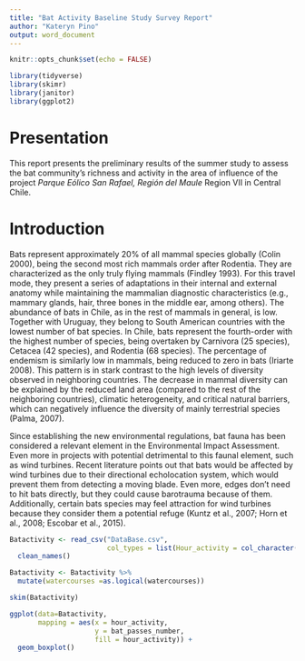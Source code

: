 ```yaml
---
title: "Bat Activity Baseline Study Survey Report"
author: "Kateryn Pino"
output: word_document
---
```


```r
knitr::opts_chunk$set(echo = FALSE)
```

```r

library(tidyverse)
library(skimr)
library(janitor)
library(ggplot2)

```


# Presentation

This report presents the preliminary results of the summer study to assess the bat community's richness and activity in the area of influence of the project *Parque Eólico San Rafael, Región del Maule* Region VII in Central Chile.


# Introduction

Bats represent approximately 20% of all mammal species globally (Colin 2000), being the second most rich mammals order after Rodentia. They are characterized as the only truly flying mammals (Findley 1993). For this travel mode, they present a series of adaptations in their internal and external anatomy while maintaining the mammalian diagnostic characteristics (e.g., mammary glands, hair, three bones in the middle ear, among others). The abundance of bats in Chile, as in the rest of mammals in general, is low. Together with Uruguay, they belong to South American countries with the lowest number of bat species. In Chile, bats represent the fourth-order with the highest number of species, being overtaken by Carnivora (25 species), Cetacea (42 species), and Rodentia (68 species).  The percentage of endemism is similarly low in mammals, being reduced to zero in bats (Iriarte 2008). This pattern is in stark contrast to the high levels of diversity observed in neighboring countries. The decrease in mammal diversity can be explained by the reduced land area (compared to the rest of the neighboring countries), climatic heterogeneity, and critical natural barriers, which can negatively influence the diversity of mainly terrestrial species (Palma, 2007).

Since establishing the new environmental regulations, bat fauna has been considered a relevant element in the Environmental Impact Assessment. Even more in projects with potential detrimental to this faunal element, such as wind turbines. Recent literature points out that bats would be affected by wind turbines due to their directional echolocation system, which would prevent them from detecting a moving blade. Even more, edges don't need to hit bats directly, but they could cause barotrauma because of them. Additionally, certain bats species may feel attraction for wind turbines because they consider them a potential refuge (Kuntz et al., 2007; Horn et al., 2008; Escobar et al., 2015).




```r
Batactivity <- read_csv("DataBase.csv", 
                        col_types = list(Hour_activity = col_character())) %>% 
  clean_names()

Batactivity <- Batactivity %>% 
  mutate(watercourses =as.logical(watercourses))

skim(Batactivity)

```

```r
ggplot(data=Batactivity,
       mapping = aes(x = hour_activity,
                     y = bat_passes_number,
                     fill = hour_activity)) +
  geom_boxplot()
```

